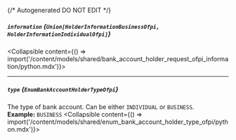 {/* Autogenerated DO NOT EDIT  */}

##### `information` *{`Union[HolderInformationBusinessOfpi, HolderInformationIndividualOfpi]`}*
<Collapsible content={() => import('/content/models/shared/bank_account_holder_request_ofpi_information/python.mdx')}>
</Collapsible>

---
##### `type` *{`EnumBankAccountHolderTypeOfpi`}*
The type of bank account. Can be either `INDIVIDUAL` or `BUSINESS`.
<br/>
**Example:** `BUSINESS`
<Collapsible content={() => import('/content/models/shared/enum_bank_account_holder_type_ofpi/python.mdx')}>
</Collapsible>

